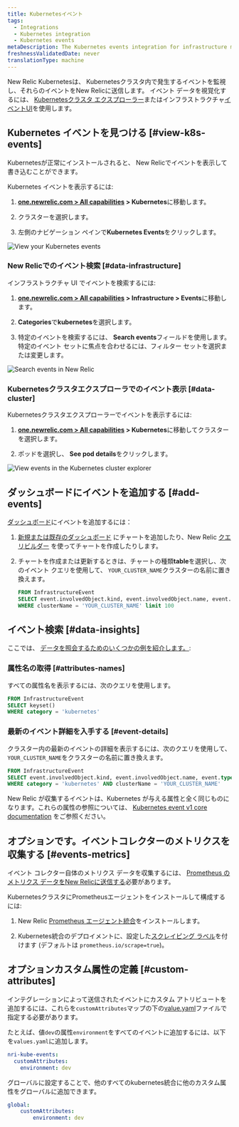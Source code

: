 ```yaml
---
title: Kubernetesイベント
tags:
  - Integrations
  - Kubernetes integration
  - Kubernetes events
metaDescription: The Kubernetes events integration for infrastructure monitoring watches for events happening in Kubernetes clusters and sends them to New Relic.
freshnessValidatedDate: never
translationType: machine
---
```


New Relic Kubernetesは、 Kubernetesクラスタ内で発生するイベントを監視し、それらのイベントをNew Relicに送信します。 イベント データを視覚化するには、 [Kubernetesクラスタ エクスプローラー](/docs/integrations/kubernetes-integration/cluster-explorer/kubernetes-cluster-explorer)またはインフラストラクチャ[イベントUI](/docs/infrastructure/new-relic-infrastructure/infrastructure-ui-pages/infrastructure-events-page-live-feed-every-config-change)を使用します。

## Kubernetes イベントを見つける [#view-k8s-events]

Kubernetesが正常にインストールされると、 New Relicでイベントを表示して書き込むことができます。

Kubernetes イベントを表示するには:

1. <DNT>**[one.newrelic.com &gt; All capabilities](https://one.newrelic.com/all-capabilities) &gt; Kubernetes**</DNT>に移動します。

2. クラスターを選択します。

3. 左側のナビゲーション ペインで<DNT>**Kubernetes Events**</DNT>をクリックします。

<img title="View your Kubernetes events" alt="View your Kubernetes events" src="/images/kubernetes_screenshot-crop_view-events.webp" />

### New Relicでのイベント検索 [#data-infrastructure]

インフラストラクチャ UI でイベントを検索するには:

1. <DNT>**[one.newrelic.com &gt; All capabilities](https://one.newrelic.com/all-capabilities) &gt; Infrastructure &gt; Events**</DNT>に移動します。

2. <DNT>**Categories**</DNT>で<DNT>**kubernetes**</DNT>を選択します。

3. 特定のイベントを検索するには、 <DNT>**Search events**</DNT>フィールドを使用します。 特定のイベント セットに焦点を合わせるには、フィルター セットを選択または変更します。

<img title="Search events in New Relic" alt="Search events in New Relic" src="/images/kubernetes_screenshot-crop_view-events-categories.webp" />

### Kubernetesクラスタエクスプローラでのイベント表示 [#data-cluster]

Kubernetesクラスタエクスプローラーでイベントを表示するには:

1. <DNT>**[one.newrelic.com &gt; All capabilities](https://one.newrelic.com/all-capabilities) &gt; Kubernetes**</DNT>に移動してクラスターを選択します。

2. ポッドを選択し、 <DNT>**See pod details**</DNT>をクリックします。

<img title="View events in the Kubernetes cluster explorer" alt="View events in the Kubernetes cluster explorer" src="/images/kubernetes_screenshot-crop_see-pod-details-link.webp" />

## ダッシュボードにイベントを追加する [#add-events]

[ダッシュボード](/docs/dashboards/new-relic-one-dashboards/get-started/introduction-new-relic-one-dashboards)にイベントを追加するには：

1. [新規または既存のダッシュボード](/docs/query-your-data/explore-query-data/dashboards/introduction-dashboards/) にチャートを追加したり、New Relic [クエリビルダー](/docs/chart-builder/use-chart-builder/get-started/introduction-chart-builder) を使ってチャートを作成したりします。

2. チャートを作成または更新するときは、チャートの種類<DNT>**table**</DNT>を選択し、次のイベント クエリを使用して、 `YOUR_CLUSTER_NAME`クラスターの名前に置き換えます。

   ```sql
   FROM InfrastructureEvent
   SELECT event.involvedObject.kind, event.involvedObject.name, event.reason,event.message 
   WHERE clusterName = 'YOUR_CLUSTER_NAME' limit 100
   ```

## イベント検索 [#data-insights]

ここでは、 [データを照会するためのいくつかの例を紹介します。](/docs/using-new-relic/data/understand-data/query-new-relic-data):

### 属性名の取得 [#attributes-names]

すべての属性名を表示するには、次のクエリを使用します。

```sql
FROM InfrastructureEvent
SELECT keyset()
WHERE category = 'kubernetes'
```

### 最新のイベント詳細を入手する [#event-details]

クラスター内の最新のイベントの詳細を表示するには、次のクエリを使用して、 `YOUR_CLUSTER_NAME`をクラスターの名前に置き換えます。

```sql
FROM InfrastructureEvent
SELECT event.involvedObject.kind, event.involvedObject.name, event.type, event.message, event.reason
WHERE category = 'kubernetes' AND clusterName = 'YOUR_CLUSTER_NAME'
```

New Relic が収集するイベントは、Kubernetes が与える属性と全く同じものになります。これらの属性の参照については、 [Kubernetes event v1 core documentation](https://kubernetes.io/docs/reference/generated/kubernetes-api/v1.19/#event-v1-core) をご参照ください。

## オプションです。イベントコレクターのメトリクスを収集する [#events-metrics]

イベント コレクター自体のメトリクス データを収集するには、 [Prometheus のメトリクス データをNew Relicに送信する](/docs/infrastructure/prometheus-integrations/get-started/send-prometheus-metric-data-new-relic/)必要があります。

KubernetesクラスタにPrometheusエージェントをインストールして構成するには:

1. New Relic [Prometheus エージェント統合](/docs/infrastructure/prometheus-integrations/install-configure-prometheus-agent/install-prometheus-agent/)をインストールします。

2. Kubernetes統合のデプロイメントに、設定した[スクレイピング ラベル](/docs/infrastructure/prometheus-integrations/install-configure-prometheus-agent/setup-prometheus-agent)を付けます (デフォルトは `prometheus.io/scrape=true`)。

## オプションカスタム属性の定義 [#custom-attributes]

インテグレーションによって送信されたイベントにカスタム アトリビュートを追加するには、これらを`customAttributes`マップの下の[value.yaml](https://github.com/newrelic/nri-kube-events/blob/main/charts/nri-kube-events/values.yaml)ファイルで指定する必要があります。

たとえば、値`dev`の属性`environment`をすべてのイベントに追加するには、以下を`values.yaml`に追加します。

```yml
nri-kube-events:
  customAttributes:
    environment: dev
```

グローバルに設定することで、他のすべてのkubernetes統合に他のカスタム属性をグローバルに追加できます。

```yml
global:
    customAttributes:
        environment: dev
```